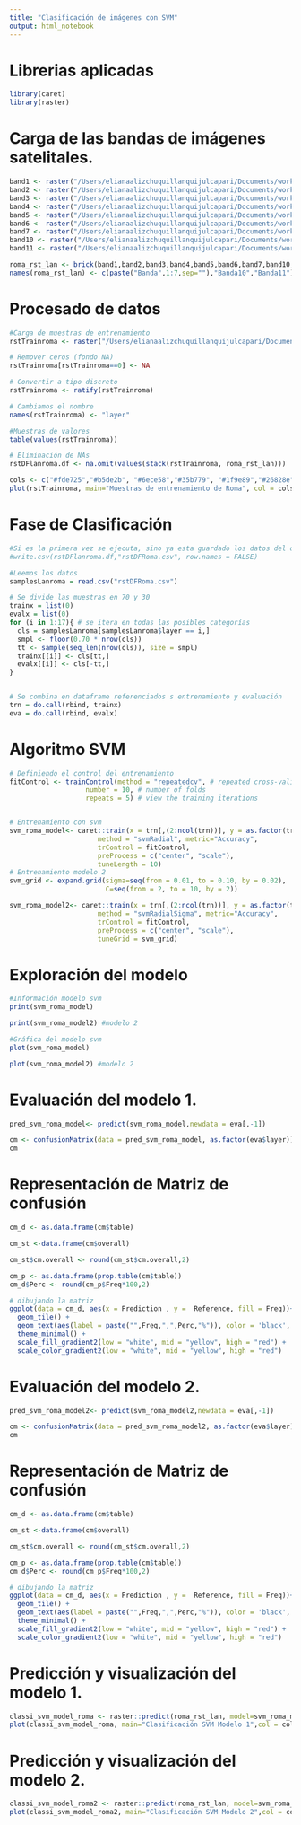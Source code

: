 ```yaml
---
title: "Clasificación de imágenes con SVM"
output: html_notebook
---
```


# Librerias aplicadas

```r
library(caret)
library(raster)
```

# Carga de las bandas de imágenes satelitales.

```r
band1 <- raster("/Users/elianaalizchuquillanquijulcapari/Documents/workspace-r/demos/capturas-landsat/roma/LC81910312013208LGN00/LC81910312013208LGN00_B1.TIF")
band2 <- raster("/Users/elianaalizchuquillanquijulcapari/Documents/workspace-r/demos/capturas-landsat/roma/LC81910312013208LGN00/LC81910312013208LGN00_B2.TIF")
band3 <- raster("/Users/elianaalizchuquillanquijulcapari/Documents/workspace-r/demos/capturas-landsat/roma/LC81910312013208LGN00/LC81910312013208LGN00_B3.TIF")
band4 <- raster("/Users/elianaalizchuquillanquijulcapari/Documents/workspace-r/demos/capturas-landsat/roma/LC81910312013208LGN00/LC81910312013208LGN00_B4.TIF")
band5 <- raster("/Users/elianaalizchuquillanquijulcapari/Documents/workspace-r/demos/capturas-landsat/roma/LC81910312013208LGN00/LC81910312013208LGN00_B5.TIF")
band6 <- raster("/Users/elianaalizchuquillanquijulcapari/Documents/workspace-r/demos/capturas-landsat/roma/LC81910312013208LGN00/LC81910312013208LGN00_B6.TIF")
band7 <- raster("/Users/elianaalizchuquillanquijulcapari/Documents/workspace-r/demos/capturas-landsat/roma/LC81910312013208LGN00/LC81910312013208LGN00_B7.TIF")
band10 <- raster("/Users/elianaalizchuquillanquijulcapari/Documents/workspace-r/demos/capturas-landsat/roma/LC81910312013208LGN00/LC81910312013208LGN00_B10.TIF")
band11 <- raster("/Users/elianaalizchuquillanquijulcapari/Documents/workspace-r/demos/capturas-landsat/roma/LC81910312013208LGN00/LC81910312013208LGN00_B11.TIF")

roma_rst_lan <- brick(band1,band2,band3,band4,band5,band6,band7,band10,band11)
names(roma_rst_lan) <- c(paste("Banda",1:7,sep=""),"Banda10","Banda11")
```

# Procesado de datos

```r
#Carga de muestras de entrenamiento
rstTrainroma <- raster("/Users/elianaalizchuquillanquijulcapari/Documents/workspace-r/demos/DataTraining/rome_lcz_GT.tif")

# Remover ceros (fondo NA)
rstTrainroma[rstTrainroma==0] <- NA

# Convertir a tipo discreto
rstTrainroma <- ratify(rstTrainroma)

# Cambiamos el nombre
names(rstTrainroma) <- "layer"

#Muestras de valores
table(values(rstTrainroma))

# Eliminación de NAs 
rstDFlanroma.df <- na.omit(values(stack(rstTrainroma, roma_rst_lan)))

cols <- c("#fde725","#b5de2b", "#6ece58","#35b779", "#1f9e89","#26828e", "#31688e", "#3e4989", "#482878", "#440154")
plot(rstTrainroma, main="Muestras de entrenamiento de Roma", col = cols)

```

# Fase de Clasificación

```r
#Si es la primera vez se ejecuta, sino ya esta guardado los datos del dataframe.
#write.csv(rstDFlanroma.df,"rstDFRoma.csv", row.names = FALSE)

#Leemos los datos
samplesLanroma = read.csv("rstDFRoma.csv")

# Se divide las muestras en 70 y 30
trainx = list(0)
evalx = list(0)
for (i in 1:17){ # se itera en todas las posibles categorías
  cls = samplesLanroma[samplesLanroma$layer == i,]
  smpl <- floor(0.70 * nrow(cls))
  tt <- sample(seq_len(nrow(cls)), size = smpl)
  trainx[[i]] <- cls[tt,]
  evalx[[i]] <- cls[-tt,]
}


# Se combina en dataframe referenciados s entrenamiento y evaluación
trn = do.call(rbind, trainx) 
eva = do.call(rbind, evalx)
```

# Algoritmo SVM

```r
# Definiendo el control del entrenamiento
fitControl <- trainControl(method = "repeatedcv", # repeated cross-validation of the training data
                   number = 10, # number of folds
                   repeats = 5) # view the training iterations


# Entrenamiento con svm
svm_roma_model<- caret::train(x = trn[,(2:ncol(trn))], y = as.factor(trn$layer),
                      method = "svmRadial", metric="Accuracy", 
                      trControl = fitControl, 
                      preProcess = c("center", "scale"),
                      tuneLength = 10)
# Entrenamiento modelo 2
svm_grid <- expand.grid(sigma=seq(from = 0.01, to = 0.10, by = 0.02),
                        C=seq(from = 2, to = 10, by = 2))

svm_roma_model2<- caret::train(x = trn[,(2:ncol(trn))], y = as.factor(trn$layer),
                      method = "svmRadialSigma", metric="Accuracy", 
                      trControl = fitControl,
                      preProcess = c("center", "scale"),
                      tuneGrid = svm_grid)

```

# Exploración del modelo

```r
#Información modelo svm
print(svm_roma_model)

print(svm_roma_model2) #modelo 2

#Gráfica del modelo svm
plot(svm_roma_model)

plot(svm_roma_model2) #modelo 2
```


# Evaluación del modelo 1.

```r
pred_svm_roma_model<- predict(svm_roma_model,newdata = eva[,-1])

cm <- confusionMatrix(data = pred_svm_roma_model, as.factor(eva$layer))
cm
```

# Representación de Matriz de confusión

```r

cm_d <- as.data.frame(cm$table)

cm_st <-data.frame(cm$overall)

cm_st$cm.overall <- round(cm_st$cm.overall,2)

cm_p <- as.data.frame(prop.table(cm$table))
cm_d$Perc <- round(cm_p$Freq*100,2)

# dibujando la matriz
ggplot(data = cm_d, aes(x = Prediction , y =  Reference, fill = Freq))+
  geom_tile() +
  geom_text(aes(label = paste("",Freq,",",Perc,"%")), color = 'black', size = 2) +
  theme_minimal() +
  scale_fill_gradient2(low = "white", mid = "yellow", high = "red") +
  scale_color_gradient2(low = "white", mid = "yellow", high = "red")
```

# Evaluación del modelo 2.

```r
pred_svm_roma_model2<- predict(svm_roma_model2,newdata = eva[,-1])

cm <- confusionMatrix(data = pred_svm_roma_model2, as.factor(eva$layer))
cm
```

# Representación de Matriz de confusión

```r

cm_d <- as.data.frame(cm$table)

cm_st <-data.frame(cm$overall)

cm_st$cm.overall <- round(cm_st$cm.overall,2)

cm_p <- as.data.frame(prop.table(cm$table))
cm_d$Perc <- round(cm_p$Freq*100,2)

# dibujando la matriz
ggplot(data = cm_d, aes(x = Prediction , y =  Reference, fill = Freq))+
  geom_tile() +
  geom_text(aes(label = paste("",Freq,",",Perc,"%")), color = 'black', size = 2) +
  theme_minimal() +
  scale_fill_gradient2(low = "white", mid = "yellow", high = "red") +
  scale_color_gradient2(low = "white", mid = "yellow", high = "red")
```

# Predicción y visualización del modelo 1.

```r
classi_svm_model_roma <- raster::predict(roma_rst_lan, model=svm_roma_model)
plot(classi_svm_model_roma, main="Clasificación SVM Modelo 1",col = cols)
```

# Predicción y visualización del modelo 2.

```r
classi_svm_model_roma2 <- raster::predict(roma_rst_lan, model=svm_roma_model2)
plot(classi_svm_model_roma2, main="Clasificación SVM Modelo 2",col = cols)
```



